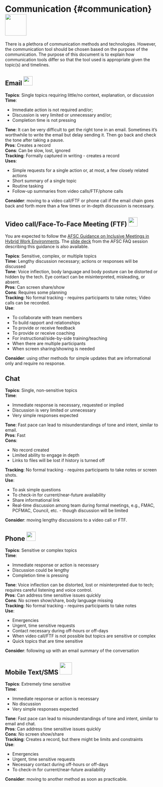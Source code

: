 # Communication {#communication}![](_img/communication_icon.png){height=70px}

There is a plethora of communication methods and technologies.  However, the communication tool should be chosen based on the purpose of the communication.  The purpose of this document is to explain how communication tools differ so that the tool used is appropriate given the topic(s) and timelines. 

## Email  ![](_img/email_icon.png){height=30px}

**Topics**: Single topics requiring little/no context, explanation, or discussion    
**Time**:    

  * Immediate action is not required and/or;    
  * Discussion is very limited or unnecessary and/or;    
  * Completion time is not pressing    

**Tone**: It can be very difficult to get the right tone in an email. Sometimes it’s worthwhile to write the email but delay sending it. Then go back and check the tone after taking a pause.    
**Pros**: Creates a record    
**Cons**: Can be slow, lost, ignored    
**Tracking**: Formally captured in writing - creates a record    
**Uses**:    

  * Simple requests for a single action or, at most, a few closely related actions    
  * Short summary of a single topic    
  * Routine tasking    
  * Follow-up summaries from video calls/FTF/phone calls    

**Consider**: moving to a video call/FTF or phone call if the email chain goes back and forth more than a few times or in-depth discussion is necessary.

## Video call/Face-To-Face Meeting (FTF)   ![](_img/FTF_Vchat_icon.png){height=30px}

You are expected to follow the [AFSC Guidance on Inclusive Meetings in Hybrid Work Environments](https://docs.google.com/document/d/1K8mBHH6JOdKC4aT0L4jHmTJot9n4fnW9_L9kwdclCkQ/edit#heading=h.wwlwg0rdx3c8).  The [slide deck](https://docs.google.com/presentation/d/1D9cA_HwDdASXM5VfEV4l6n8_h7GG4ieXiAD4a9Lo0jo/edit#slide=id.p) from the AFSC FAQ session describing this guidance is also available.

**Topics**: Sensitive, complex, or multiple topics    
**Time**: Lengthy discussion necessary; actions or responses will be discussed    
**Tone**: Voice inflection, body language and body posture can be distorted or hidden by the tech. Eye contact can be misinterpreted, misleading, or absent.    
**Pros**: Can screen share/show    
**Cons**: Requires some planning    
**Tracking**: No formal tracking - requires participants to take notes; Video calls can be recorded.    
**Use**:    

  * To collaborate with team members    
  * To build rapport and relationships    
  * To provide or receive feedback    
  * To provide or receive coaching    
  * For instructional/side-by-side training/teaching    
  * When there are multiple participants    
  * When screen sharing/showing is needed    
  
**Consider**: using other methods for simple updates that are informational only and require no response.


## Chat
**Topics**: Single, non-sensitive topics    
**Time**:    

  * Immediate response is necessary, requested or implied
  * Discussion is very limited or unnecessary
  * Very simple responses expected    

**Tone**: Fast pace can lead to misunderstandings of tone and intent, similar to email.    
**Pros**: Fast    
**Cons**:    

  * No record created    
  * Limited ability to engage in depth    
  * Links to files will be lost if history is turned off    

**Tracking**: No formal tracking - requires participants to take notes or screen shots.    
**Use**:    

  * To ask simple questions    
  * To check-in for current/near-future availability     
  * Share informational link    
  * Real-time discussion among team during formal meetings, e.g., FMAC, PCFMAC, Council, etc. - though discussion will be limited    

**Consider**: moving lengthy discussions to a video call or FTF.

## Phone  ![](_img/phone_icon.png){height=30px}
**Topics**: Sensitive or complex topics    
**Time**:    

  * Immediate response or action is necessary    
  * Discussion could be lengthy    
  * Completion time is pressing    

**Tone**: Voice inflection can be distorted, lost or misinterpreted due to tech; requires careful listening and voice control.    
**Pros**: Can address time sensitive issues quickly    
**Cons**: No screen show/share, body language missing    
**Tracking**: No formal tracking - requires participants to take notes    
**Use**:    

  * Emergencies    
  * Urgent, time sensitive requests    
  * Contact necessary during off-hours or off-days    
  * When video call/FTF is not possible but topics are sensitive or complex    
  * Quick topics that are time sensitive    
  
**Consider**: following up with an email summary of the conversation

## Mobile Text/SMS ![](_img/communication_icon.png){height=40px}
**Topics**: Extremely time sensitive    
**Time**:    

  * Immediate response or action is necessary
  * No discussion
  * Very simple responses expected    

**Tone**: Fast pace can lead to misunderstandings of tone and intent, similar to email and chat.    
**Pros**: Can address time sensitive issues quickly    
**Cons**: No screen show/share    
**Tracking**: Creates a record, but there might be limits and constraints    
**Use**:    

  * Emergencies    
  * Urgent, time sensitive requests    
  * Necessary contact during off-hours or off-days    
  * To check-in for current/near-future availability    
  
**Consider**: moving to another method as soon as practicable.
